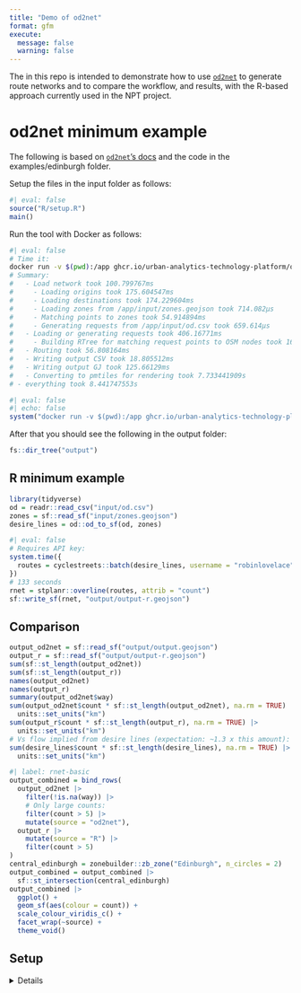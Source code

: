 ```yaml
---
title: "Demo of od2net"
format: gfm
execute: 
  message: false
  warning: false
---
```


The in this repo is intended to demonstrate how to use [`od2net`](https://github.com/Urban-Analytics-Technology-Platform/od2net) to generate route networks and to compare the workflow, and results, with the R-based approach currently used in the NPT project.

# od2net minimum example

The following is based on [`od2net`'s docs](https://github.com/Urban-Analytics-Technology-Platform/od2net/blob/main/docs/tutorial_examples.md#running-the-edinburgh-example) and the code in the examples/edinburgh folder.


Setup the files in the input folder as follows:


```r
#| eval: false
source("R/setup.R")
main()
```

Run the tool with Docker as follows:


```bash
#| eval: false
# Time it:
docker run -v $(pwd):/app ghcr.io/urban-analytics-technology-platform/od2net:main /app/config.json
# Summary:
#   - Load network took 100.799767ms
#     - Loading origins took 175.604547ms
#     - Loading destinations took 174.229604ms
#     - Loading zones from /app/input/zones.geojson took 714.082µs
#     - Matching points to zones took 54.914894ms
#     - Generating requests from /app/input/od.csv took 659.614µs
#   - Loading or generating requests took 406.16771ms
#     - Building RTree for matching request points to OSM nodes took 16.235263ms
#   - Routing took 56.808164ms
#   - Writing output CSV took 18.805512ms
#   - Writing output GJ took 125.66129ms
#   - Converting to pmtiles for rendering took 7.733441909s
# - everything took 8.441747553s
```

```r
#| eval: false
#| echo: false
system("docker run -v $(pwd):/app ghcr.io/urban-analytics-technology-platform/od2net:main /app/config.json")
```

After that you should see the following in the output folder:

```r
fs::dir_tree("output")
```

## R minimum example

```r
library(tidyverse)
od = readr::read_csv("input/od.csv")
zones = sf::read_sf("input/zones.geojson")
desire_lines = od::od_to_sf(od, zones)
```

```r
#| eval: false
# Requires API key:
system.time({
  routes = cyclestreets::batch(desire_lines, username = "robinlovelace", wait = TRUE)
})
# 133 seconds
rnet = stplanr::overline(routes, attrib = "count")
sf::write_sf(rnet, "output/output-r.geojson")
```

## Comparison

```r
output_od2net = sf::read_sf("output/output.geojson")
output_r = sf::read_sf("output/output-r.geojson")
sum(sf::st_length(output_od2net))
sum(sf::st_length(output_r))
names(output_od2net)
names(output_r)
summary(output_od2net$way)
sum(output_od2net$count * sf::st_length(output_od2net), na.rm = TRUE) |>
  units::set_units("km")
sum(output_r$count * sf::st_length(output_r), na.rm = TRUE) |>
  units::set_units("km")
# Vs flow implied from desire lines (expectation: ~1.3 x this amount):
sum(desire_lines$count * sf::st_length(desire_lines), na.rm = TRUE) |>
  units::set_units("km")
```

```r
#| label: rnet-basic
output_combined = bind_rows(
  output_od2net |>
    filter(!is.na(way)) |>
    # Only large counts:
    filter(count > 5) |>
    mutate(source = "od2net"),
  output_r |>
    mutate(source = "R") |>
    filter(count > 5)
)
central_edinburgh = zonebuilder::zb_zone("Edinburgh", n_circles = 2)
output_combined = output_combined |>
  sf::st_intersection(central_edinburgh)
output_combined |>
  ggplot() +
  geom_sf(aes(colour = count)) +
  scale_colour_viridis_c() +
  facet_wrap(~source) +
  theme_void()
```

## Setup

<details>

Run the code on a computer with Ubuntu 22.04 after running the setup outlined in the link above.

```bash
#| eval: false
#| echo: false
sudo apt install osmium-tool
```

```bash
#| eval: false
gh repo clone Urban-Analytics-Technology-Platform/od2net
# Copy the example to this folder:
cp -r od2net/examples/edinburgh/* .
cp -r od2net/
```

```bash
#| eval: false
# Setup quarto-publish:

```

